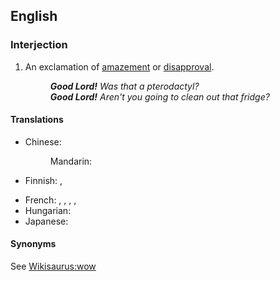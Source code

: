 ==English==

===Interjection===
{{en-interj|head=[[good]] [[Lord]]!}}

# An exclamation of [[amazement]] or [[disapproval]].
#: '''''Good Lord!''' Was that a pterodactyl?''
#: '''''Good Lord!''' Aren't you going to clean out that fridge?''

====Translations====
{{trans-top|exclamation of amazement}}
* Chinese:
*: Mandarin: {{t+|cmn|天哪|tr=tiān'na|sc=Hani}}
* Finnish: {{t+|fi|herranjestas}}, {{t|fi|jestas sentään}}
{{trans-mid}}
* French: {{t+|fr|Seigneur}}, {{t+|fr|mon Dieu}}, {{t+|fr|ciel}}, {{t+|fr|nom de Dieu}}, {{t+|fr|nom de bleu}} {{qualifier|Switzerland}}
* Hungarian: {{t+|hu|atyaúristen}}
* Japanese: {{t|ja|おやまあ|tr=oyamaa|sc=Jpan}}
{{trans-bottom}}

====Synonyms====
See [[Wikisaurus:wow]]